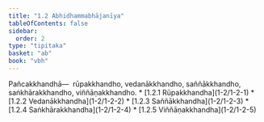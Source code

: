 ```yaml
---
title: "1.2 Abhidhammabhājanīya"
tableOfContents: false
sidebar:
  order: 2
type: "tipitaka"
basket: "ab"
book: "vbh"
---
```



<DynamicBreadcrumb />

<Division number="32" book="vbh" bookNo="30" page="13">

<Paragraph number="56" book="vbh">
Pañcakkhandhā—  rūpakkhandho, vedanākkhandho, saññākkhandho, saṅkhārakkhandho, viññāṇakkhandho.

</Paragraph>
</Division>

<TableOfContents book="vbh" section="1.2">
* [1.2.1 Rūpakkhandha](1-2/1-2-1)
* [1.2.2 Vedanākkhandha](1-2/1-2-2)
* [1.2.3 Saññākkhandha](1-2/1-2-3)
* [1.2.4 Saṅkhārakkhandha](1-2/1-2-4)
* [1.2.5 Viññāṇakkhandha](1-2/1-2-5)
</TableOfContents>